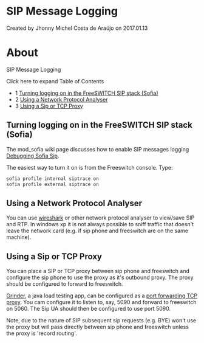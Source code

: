 
# SIP Message Logging 

 Created by  Jhonny Michel Costa de Araújo on 2017.01.13

# About

SIP Message Logging

Click here to expand Table of Contents

* 1 [Turning logging on in the FreeSWITCH SIP stack (Sofia)](#turning-logging-on-in-the-freeswitch-sip-stack-sofia)
* 2 [Using a Network Protocol Analyser](#using-a-network-protocol-analyser)
* 3 [Using a Sip or TCP Proxy](#using-a-sip-or-tcp-proxy)

## Turning logging on in the FreeSWITCH SIP stack (Sofia)

The mod\_sofia wiki page discusses how to enable SIP messages logging [Debugging Sofia Sip](https://wiki.freeswitch.org/wiki/Sofia#Debugging%5FSofia-SIP "Sofia").

The easiest way to turn it on is from the Freeswitch console. Type:

```xml
sofia profile internal siptrace on
sofia profile external siptrace on
```

## Using a Network Protocol Analyser

You can use [wireshark](http://www.wireshark.org/) or other network protocol analyser to view/save SIP and RTP. In windows xp it is not always possible to sniff traffic that doesn't leave the network card (e.g. if sip phone and freeswitch are on the same machine).

## Using a Sip or TCP Proxy

You can place a SIP or TCP proxy between sip phone and freeswitch and configure the sip phone to use the proxy as it's outbound proxy. The proxy should be configured to forward to freeswitch.

[Grinder](http://grinder.sourceforge.net/), a java load testing app, can be configured as a [port forwarding TCP proxy](http://grinder.sourceforge.net/g3/tcpproxy.html#port-forwarding-mode). You cam configure it to listen to, say, 5090 and forward to freeswitch on 5060\. The Sip UA should then be configured to use port 5090.

Note, due to the nature of SIP subsequent sip requests (e.g. BYE) won't use the proxy but will pass directly between sip phone and freeswitch unless the proxy is 'record routing'.


